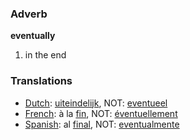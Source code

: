 ===Adverb===

'''eventually'''

#in the end

===Translations===
*[[Dutch]]: [[uiteindelijk]], NOT: [[eventueel]]
*[[French]]: à la [[fin]], NOT: [[éventuellement]]
*[[Spanish]]: al [[final]], NOT: [[eventualmente]]